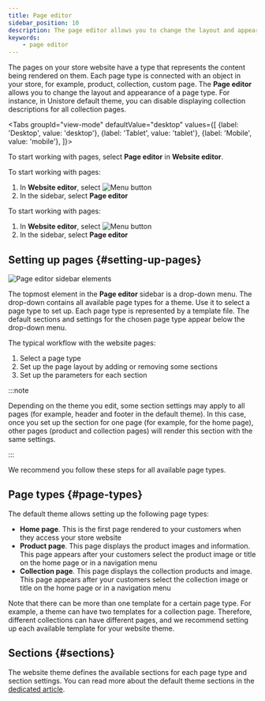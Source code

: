 ```yaml
---
title: Page editor
sidebar_position: 10
description: The page editor allows you to change the layout and appearance for a page type.
keywords:
    - page editor
---
```



The pages on your store website have a type that represents the content being rendered on them. Each page type is connected with an object in your store, for example, product, collection, custom page. The **Page editor** allows you to change the layout and appearance of a page type. For instance, in Unistore default theme, you can disable displaying collection descriptions for all collection pages.

<Tabs
  groupId="view-mode"
  defaultValue="desktop"
  values={[
    {label: 'Desktop', value: 'desktop'},
    {label: 'Tablet', value: 'tablet'},
    {label: 'Mobile', value: 'mobile'},
  ]}>
<TabItem value="desktop">

To start working with pages, select **Page editor** in **Website editor**.

</TabItem>

<TabItem value="tablet">

To start working with pages:
1. In **Website editor**, select <Image src="/img/hamburger-menu-button.png" alt="Menu button" width={20} height={20} />
2. In the sidebar, select **Page editor**

</TabItem>

<TabItem value="mobile">

To start working with pages:
1. In **Website editor**, select <Image src="/img/hamburger-menu-button.png" alt="Menu button" width={20} height={20} />
2. In the sidebar, select **Page editor**

</TabItem>
</Tabs>

## Setting up pages {#setting-up-pages}

<Image src="/img/page-editor-sidebar-elements.png" alt="Page editor sidebar elements" block bordered rounded />

The topmost element in the **Page editor** sidebar is  a drop-down menu. The drop-down contains all available page types for a theme. Use it to select a page type to set up. Each page type is represented by a template file. The default sections and settings for the chosen page type appear below the drop-down menu.

The typical workflow with the website pages:
1. Select a page type
2. Set up the page layout by adding or removing some sections
3. Set up the parameters for each section

:::note

Depending on the theme you edit, some section settings may apply to all pages (for example, header and footer in the default theme). In this case, once you set up the section for one page (for example, for the home page), other pages (product and collection pages) will render this section with the same settings.

:::

We recommend you follow these steps for all available page types.

## Page types {#page-types}

The default theme allows setting up the following page types:
* **Home page**. This is the first page rendered to your customers when they access your store website
* **Product page**. This page displays the product images and information. This page appears after your customers select the product image or title on the home page or in a navigation menu
* **Collection page**. This page displays the collection products and image. This page appears after your customers select the collection image or title on the home page or in a navigation menu

Note that there can be more than one template for a certain page type. For example, a theme can have two templates for a collection page. Therefore, different collections can have different pages, and we recommend setting up each available template for your website theme.

## Sections {#sections}

The website theme defines the available sections for each page type and section settings. You can read more about the default theme sections in the [dedicated article](sections.mdx).